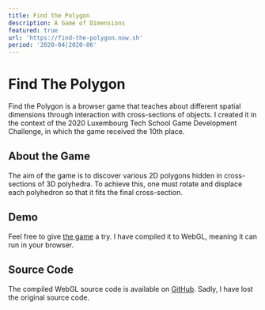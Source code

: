 ```yaml
---
title: Find the Polygon
description: A Game of Dimensions
featured: true
url: 'https://find-the-polygon.now.sh'
period: '2020-04|2020-06'
---
```


# Find The Polygon

Find the Polygon is a browser game that teaches about different spatial dimensions through interaction with cross-sections of objects. I created it in the context of the 2020 Luxembourg Tech School Game Development Challenge, in which the game received the 10th place.

## About the Game

The aim of the game is to discover various 2D polygons hidden in cross-sections of 3D polyhedra. To achieve this, one must rotate and displace each polyhedron so that it fits the final cross-section.

## Demo

Feel free to give [the game](https://ftp.nicob.dev) a try. I have compiled it to WebGL, meaning it can run in your browser.

## Source Code

The compiled WebGL source code is available on [GitHub](https://github.com/nico-bachner/find-the-polygon). Sadly, I have lost the original source code.
